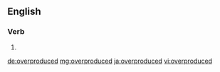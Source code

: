 ==English==

===Verb===
{{head|en|verb form}}

# {{en-past of|overproduce}}

[[de:overproduced]]
[[mg:overproduced]]
[[ja:overproduced]]
[[vi:overproduced]]